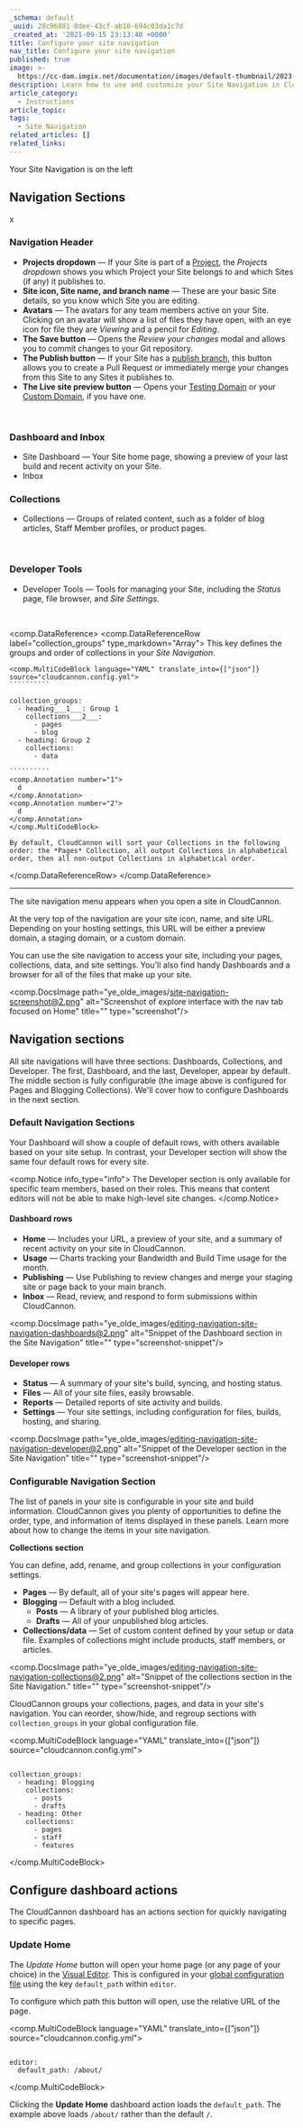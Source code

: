 ```yaml
---
_schema: default
_uuid: 28c96881-8dee-43cf-ab18-694c03da1c7d
_created_at: '2021-09-15 23:13:40 +0000'
title: Configure your site navigation
nav_title: Configure your site navigation
published: true
image: >-
  https://cc-dam.imgix.net/documentation/images/default-thumbnail/2023-Q4/CloudCannon-Documentation-Thumbnail.png
description: Learn how to use and customize your Site Navigation in CloudCannon.
article_category:
  - Instructions
article_topic:
tags:
  - Site Navigation
related_articles: []
related_links:
---
```

Your Site Navigation is on the left

## Navigation Sections

x

### Navigation Header

* **Projects dropdown** — If your Site is part of a [Project](https://smooth-tank.cloudvent.net/documentation/articles/create-a-project/), the *Projects dropdown* shows you which Project your Site belongs to and which Sites (if any) it publishes to.
* **Site icon, Site name, and branch name** — These are your basic Site details, so you know which Site you are editing.
* **Avatars** — The avatars for any team members active on your Site. Clicking on an avatar will show a list of files they have open, with an eye icon for file they are *Viewing* and a pencil for *Editing*.
* **The Save button** — Opens the *Review your changes* modal and allows you to commit changes to your Git repository.
* **The Publish button** — If your Site has a [publish branch](https://smooth-tank.cloudvent.net/documentation/articles/connect-a-publish-branch/), this button allows you to create a Pull Request or immediately merge your changes from this Site to any Sites it publishes to.
* **The Live site preview button** — Opens your [Testing Domain](https://smooth-tank.cloudvent.net/documentation/articles/viewing-your-site-on-a-testing-domain/) or your [Custom Domain](https://smooth-tank.cloudvent.net/documentation/articles/hosting-your-site-on-a-custom-domain/), if you have one.

&nbsp;

### Dashboard and Inbox

* Site Dashboard — Your Site home page, showing a preview of your last build and recent activity on your Site.
* Inbox

### Collections

* Collections — Groups of related content, such as a folder of blog articles, Staff Member profiles, or product pages.

&nbsp;

### Developer Tools

* Developer Tools — Tools for managing your Site, including the *Status* page, file browser, and *Site Settings*.

&nbsp;

<comp.DataReference>
  <comp.DataReferenceRow label="collection_groups" type_markdown="Array">
    This key defines the groups and order of collections in your *Site Navigation*.

    <comp.MultiCodeBlock language="YAML" translate_into={["json"]} source="cloudcannon.config.yml">
    ``````````

    collection_groups:
      - heading___1___: Group 1
        collections___2___:
          - pages
          - blog
      - heading: Group 2
        collections:
          - data

    ``````````
    <comp.Annotation number="1">
      d
    </comp.Annotation>
    <comp.Annotation number="2">
      d
    </comp.Annotation>
    </comp.MultiCodeBlock>

    By default, CloudCannon will sort your Collections in the following order: the *Pages* Collection, all output Collections in alphabetical order, then all non-output Collections in alphabetical order.
  </comp.DataReferenceRow>
</comp.DataReference>

---

The site navigation menu appears when you open a site in CloudCannon.

At the very top of the navigation are your site icon, name, and site URL. Depending on your hosting settings, this URL will be either a preview domain, a staging domain, or a custom domain.

You can use the site navigation to access your site, including your pages, collections, data, and site settings. You'll also find handy Dashboards and a browser for all of the files that make up your site.

<comp.DocsImage path="ye_olde_images/site-navigation-screenshot@2.png" alt="Screenshot of explore interface with the nav tab focused on Home" title="" type="screenshot"/>

## Navigation sections

All site navigations will have three sections: Dashboards, Collections, and Developer. The first, Dashboard, and the last, Developer, appear by default. The middle section is fully configurable (the image above is configured for Pages and Blogging Collections). We'll cover how to configure Dashboards in the next section.

### Default Navigation Sections

Your Dashboard will show a couple of default rows, with others available based on your site setup. In contrast, your Developer section will show the same four default rows for every site.

<comp.Notice info_type="info">
  The Developer section is only available for specific team members, based on their roles. This means that content editors will not be able to make high-level site changes.
</comp.Notice>

#### Dashboard rows

* **Home** — Includes your URL, a preview of your site, and a summary of recent activity on your site in CloudCannon.
* **Usage** — Charts tracking your Bandwidth and Build Time usage for the month.
* **Publishing** — Use Publishing to review changes and merge your staging site or page back to your main branch.
* **Inbox** — Read, review, and respond to form submissions within CloudCannon.

<comp.DocsImage path="ye_olde_images/editing-navigation-site-navigation-dashboards@2.png" alt="Snippet of the Dashboard section in the Site Navigation" title="" type="screenshot-snippet"/>

#### Developer rows

* **Status** — A summary of your site's build, syncing, and hosting status.
* **Files** — All of your site files, easily browsable.
* **Reports** — Detailed reports of site activity and builds.
* **Settings** — Your site settings, including configuration for files, builds, hosting, and sharing.

<comp.DocsImage path="ye_olde_images/editing-navigation-site-navigation-developer@2.png" alt="Snippet of the Developer section in the Site Navigation" title="" type="screenshot-snippet"/>

### Configurable Navigation Section

The list of panels in your site is configurable in your site and build information. CloudCannon gives you plenty of opportunities to define the order, type, and information of items displayed in these panels. Learn more about how to change the items in your site navigation.

**Collections section**

You can define, add, rename, and group collections in your configuration settings.

* **Pages** — By default, all of your site's pages will appear here.
* **Blogging** — Default with a blog included.
  * **Posts** — A library of your published blog articles.
  * **Drafts** — All of your unpublished blog articles.
* **Collections/data** — Set of custom content defined by your setup or data file. Examples of collections might include products, staff members, or articles.

<comp.DocsImage path="ye_olde_images/editing-navigation-site-navigation-collections@2.png" alt="Snippet of the collections section in the Site Navigation." title="" type="screenshot-snippet"/>

CloudCannon groups your collections, pages, and data in your site's navigation. You can reorder, show/hide, and regroup sections with `collection_groups` in your global configuration file.

<comp.MultiCodeBlock language="YAML" translate_into={["json"]} source="cloudcannon.config.yml">
```

collection_groups:
  - heading: Blogging
    collections:
      - posts
      - drafts
  - heading: Other
    collections:
      - pages
      - staff
      - features

```
</comp.MultiCodeBlock>

## Configure dashboard actions

The CloudCannon dashboard has an actions section for quickly navigating to specific pages.

### Update Home

The *Update Home* button will open your home page (or any page of your choice) in the [Visual Editor](/documentation/articles/introducing-the-visual-editor). This is configured in your [global configuration file](/documentation/articles/create-a-global-configuration-file/) using the key `default_path` within `editor`.

To configure which path this button will open, use the relative URL of the page.

<comp.MultiCodeBlock language="YAML" translate_into={["json"]} source="cloudcannon.config.yml">
```

editor:
  default_path: /about/

```
</comp.MultiCodeBlock>

Clicking the **Update Home** dashboard action loads the `default_path`. The example above loads `/about/` rather than the default `/`.